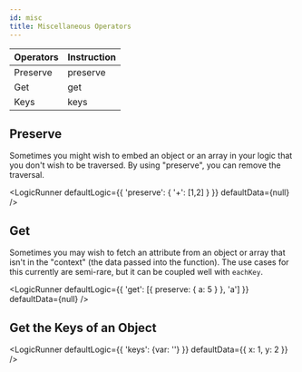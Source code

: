 ```yaml
---
id: misc
title: Miscellaneous Operators
---
```





Operators | Instruction 
-- | --
Preserve | preserve 
Get | get 
Keys | keys



## Preserve

Sometimes you might wish to embed an object or an array in your logic that you don't wish to be traversed. By using "preserve", you can remove the traversal.

<LogicRunner defaultLogic={{
    'preserve': { '+': [1,2] }
}} defaultData={null} />

## Get

Sometimes you may wish to fetch an attribute from an object or array that isn't in the "context" (the data passed into the function). The use cases for this currently are semi-rare, but it can be coupled well with `eachKey`.

<LogicRunner defaultLogic={{
    'get': [{ preserve: { a: 5 } }, 'a']
}} defaultData={null} />

## Get the Keys of an Object

<LogicRunner defaultLogic={{
    'keys': {var: ''}
}} defaultData={{ x: 1, y: 2 }} />
